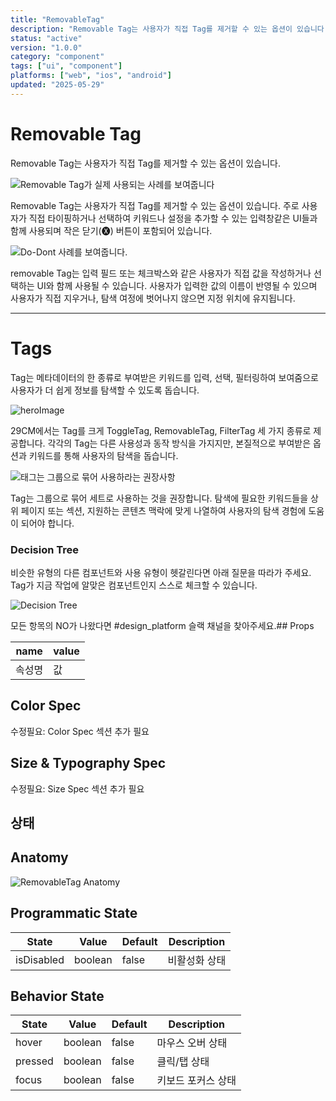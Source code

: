 ```yaml
---
title: "RemovableTag"
description: "Removable Tag는 사용자가 직접 Tag를 제거할 수 있는 옵션이 있습니다."
status: "active"
version: "1.0.0"
category: "component"
tags: ["ui", "component"]
platforms: ["web", "ios", "android"]
updated: "2025-05-29"
---
```


# Removable Tag

Removable Tag는 사용자가 직접 Tag를 제거할 수 있는 옵션이 있습니다.

![Removable Tag가 실제 사용되는 사례를 보여줍니다](https://img.29cm.co.kr/next-edition/2024/07/17/d054f03c89de4e2ba2eaf9f7f390ba70_20240717015149.png)

Removable Tag는 사용자가 직접 Tag를 제거할 수 있는 옵션이 있습니다. 주로 사용자가 직접 타이핑하거나 선택하여 키워드나 설정을 추가할 수 있는 입력창같은 UI들과 함께 사용되며 작은 닫기(🅧) 버튼이 포함되어 있습니다.

![Do-Dont 사례를 보여줍니다.](https://img.29cm.co.kr/next-edition/2024/07/17/966a81fb1637487fb5a416024dd6c590_20240717015541.png)

removable Tag는 입력 필드 또는 체크박스와 같은 사용자가 직접 값을 작성하거나 선택하는 UI와 함께 사용될 수 있습니다. 사용자가 입력한 값의 이름이 반영될 수 있으며 사용자가 직접 지우거나, 탐색 여정에 벗어나지 않으면 지정 위치에 유지됩니다.

---

# Tags

Tag는 메타데이터의 한 종류로 부여받은 키워드를 입력, 선택, 필터링하여 보여줌으로 사용자가 더 쉽게 정보를 탐색할 수 있도록 돕습니다.

![heroImage](https://img.29cm.co.kr/next-edition/2024/07/17/488f1590e0a94917bbe488f3b30afaa4_20240717014022.png)

29CM에서는 Tag를 크게 ToggleTag, RemovableTag, FilterTag 세 가지 종류로 제공합니다. 각각의 Tag는 다른 사용성과 동작 방식을 가지지만, 본질적으로 부여받은 옵션과 키워드를 통해 사용자의 탐색을 돕습니다.

![태그는 그룹으로 묶어 사용하라는 권장사항](https://d13fzx7h5ezopb.cloudfront.net/ruler-static-contents/main/pages/component/tag/resources/web/usage/tag-usage-03-do-00.jpg?t=1721148434029)

Tag는 그룹으로 묶어 세트로 사용하는 것을 권장합니다. 탐색에 필요한 키워드들을 상위 페이지 또는 섹션, 지원하는 콘텐츠 맥락에 맞게 나열하여 사용자의 탐색 경험에 도움이 되어야 합니다.

### Decision Tree

비슷한 유형의 다른 컴포넌트와 사용 유형이 헷갈린다면 아래 질문을 따라가 주세요. Tag가 지금 작업에 알맞은 컴포넌트인지 스스로 체크할 수 있습니다.

![Decision Tree](https://d13fzx7h5ezopb.cloudfront.net/ruler-static-contents/main/pages/component/tag/resources/web/usage/tag-usage-02-decision-tree.jpg?t=1721148288720)

모든 항목의 NO가 나왔다면 #design_platform 슬랙 채널을 찾아주세요.## Props

| name | value |
| --- | --- |
| 속성명 | 값 |

## Color Spec

수정필요: Color Spec 섹션 추가 필요

## Size & Typography Spec

수정필요: Size Spec 섹션 추가 필요

## 상태

## Anatomy

![RemovableTag Anatomy](/images/components/removabletag/states/removabletag-anatomy.jpg)

## Programmatic State

| State | Value | Default | Description |
| --- | --- | --- | --- |
| isDisabled | boolean | false | 비활성화 상태 |

## Behavior State

| State | Value | Default | Description |
| --- | --- | --- | --- |
| hover | boolean | false | 마우스 오버 상태 |
| pressed | boolean | false | 클릭/탭 상태 |
| focus | boolean | false | 키보드 포커스 상태 |

